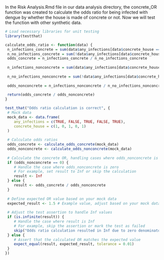 In the Risk Analysis.Rmd file in our data analysis directory, the concrete_OR function was created to calculate the odds ratio for being infected with dengue by whether the house is made of concrete or not. Now we will test the function with other synthetic data.

```r
# Load necessary libraries for unit testing
library(testthat)

calculate_odds_ratio <- function(data) {
 n_infections_concrete = sum(data$any_infections[data$concrete_house == 1])
 n_no_infections_concrete = sum(!data$any_infections[data$concrete_house == 1])
 odds_concrete = n_infections_concrete / n_no_infections_concrete
  
 n_infections_nonconcrete = sum(data$any_infections[data$concrete_house == 0])
 
 n_no_infections_nonconcrete = sum(!data$any_infections[data$concrete_house == 0])
 
 odds_nonconcrete = n_infections_nonconcrete / n_no_infections_nonconcrete
  
 return(odds_concrete / odds_nonconcrete)
}

test_that("Odds ratio calculation is correct", {
 # Mock data
 mock_data <- data.frame(
    any_infections = c(TRUE, FALSE, TRUE, FALSE, TRUE),
    concrete_house = c(1, 0, 1, 0, 1)
 )
  
 # Calculate odds ratios
 odds_concrete <- calculate_odds_concrete(mock_data)
 odds_nonconcrete <- calculate_odds_nonconcrete(mock_data)
  
 # Calculate the concrete OR, handling cases where odds_nonconcrete is zero
 if (odds_nonconcrete == 0) {
    # Handle the case where odds_nonconcrete is zero
    # For example, set result to Inf or skip the calculation
    result <- Inf
 } else {
    result <- odds_concrete / odds_nonconcrete
 }
  
 # Define expected OR value based on your mock data
 expected_result <- 1.5 # Example value, adjust based on your mock data
  
 # Adjust the test assertion to handle Inf values
 if (is.infinite(result)) {
    # Handle the case where result is Inf
    # For example, skip the assertion or mark the test as failed
    skip("Odds ratio calculation resulted in Inf due to zero denominator.")
 } else {
    # Assert that the calculated OR matches the expected value
    expect_equal(result, expected_result, tolerance = 0.01)
 }
})


```
